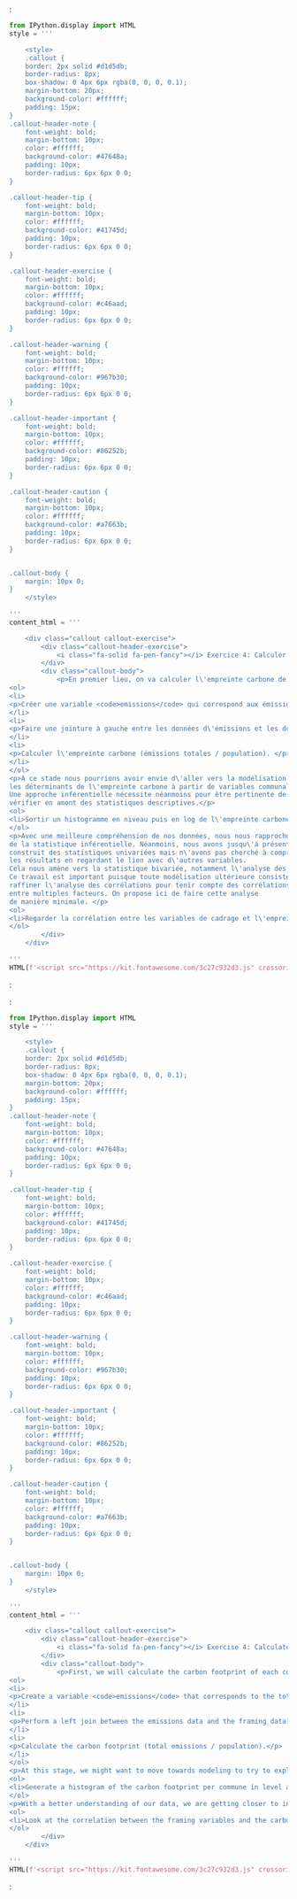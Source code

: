 ::: {.content-visible when-profile="fr"}

:
```python
from IPython.display import HTML
style = '''

    <style>
    .callout {
    border: 2px solid #d1d5db;
    border-radius: 8px;
    box-shadow: 0 4px 6px rgba(0, 0, 0, 0.1);
    margin-bottom: 20px;
    background-color: #ffffff;
    padding: 15px;
}
.callout-header-note {
    font-weight: bold;
    margin-bottom: 10px;
    color: #ffffff;
    background-color: #47648a;
    padding: 10px;
    border-radius: 6px 6px 0 0;
}

.callout-header-tip {
    font-weight: bold;
    margin-bottom: 10px;
    color: #ffffff;
    background-color: #41745d;
    padding: 10px;
    border-radius: 6px 6px 0 0;
}

.callout-header-exercise {
    font-weight: bold;
    margin-bottom: 10px;
    color: #ffffff;
    background-color: #c46aad;
    padding: 10px;
    border-radius: 6px 6px 0 0;
}

.callout-header-warning {
    font-weight: bold;
    margin-bottom: 10px;
    color: #ffffff;
    background-color: #967b30;
    padding: 10px;
    border-radius: 6px 6px 0 0;
}

.callout-header-important {
    font-weight: bold;
    margin-bottom: 10px;
    color: #ffffff;
    background-color: #86252b;
    padding: 10px;
    border-radius: 6px 6px 0 0;
}

.callout-header-caution {
    font-weight: bold;
    margin-bottom: 10px;
    color: #ffffff;
    background-color: #a7663b;
    padding: 10px;
    border-radius: 6px 6px 0 0;
}


.callout-body {
    margin: 10px 0;
}
    </style>
    
'''
content_html = '''

    <div class="callout callout-exercise">
        <div class="callout-header-exercise">
            <i class="fa-solid fa-pen-fancy"></i> Exercice 4: Calculer l\'empreinte carbone par habitant
        </div>
        <div class="callout-body">
            <p>En premier lieu, on va calculer l\'empreinte carbone de chaque commune. </p>
<ol>
<li>
<p>Créer une variable <code>emissions</code> qui correspond aux émissions totales d\'une commune</p>
</li>
<li>
<p>Faire une jointure à gauche entre les données d\'émissions et les données de cadrage[^notebiais].</p>
</li>
<li>
<p>Calculer l\'empreinte carbone (émissions totales / population). </p>
</li>
</ol>
<p>A ce stade nous pourrions avoir envie d\'aller vers la modélisation pour essayer d\'expliquer
les déterminants de l\'empreinte carbone à partir de variables communales. 
Une approche inférentielle nécessite néanmoins pour être pertinente de
vérifier en amont des statistiques descriptives.</p>
<ol>
<li>Sortir un histogramme en niveau puis en log de l\'empreinte carbone communale.</li>
</ol>
<p>Avec une meilleure compréhension de nos données, nous nous rapprochons
de la statistique inférentielle. Néanmoins, nous avons jusqu\'à présent
construit des statistiques univariées mais n\'avons pas cherché à comprendre
les résultats en regardant le lien avec d\'autres variables. 
Cela nous amène vers la statistique bivariée, notamment l\'analyse des corrélations. 
Ce travail est important puisque toute modélisation ultérieure consistera à 
raffiner l\'analyse des corrélations pour tenir compte des corrélations croisées
entre multiples facteurs. On propose ici de faire cette analyse
de manière minimale. </p>
<ol>
<li>Regarder la corrélation entre les variables de cadrage et l\'empreinte carbone. Certaines variables semblent-elles pouvoir potentiellement influer sur l\'empreinte carbone ?</li>
</ol>
        </div>
    </div>
    
'''
HTML(f'<script src="https://kit.fontawesome.com/3c27c932d3.js" crossorigin="anonymous"></script>\n{style}\n{content_html}')

```
:

[^notebiais]: Idéalement, il serait nécessaire de s'assurer que cette jointure n'introduit
pas de biais. En effet, comme nos années de référence ne sont pas forcément identiques,
il peut y avoir un _mismatch_ entre nos deux sources. Le TP étant déjà long, nous n'allons pas dans cette voie.
Les lecteurs intéressés pourront effectuer une telle analyse en exercice supplémentaire.

:::

::: {.content-visible when-profile="en"}

:
```python
from IPython.display import HTML
style = '''

    <style>
    .callout {
    border: 2px solid #d1d5db;
    border-radius: 8px;
    box-shadow: 0 4px 6px rgba(0, 0, 0, 0.1);
    margin-bottom: 20px;
    background-color: #ffffff;
    padding: 15px;
}
.callout-header-note {
    font-weight: bold;
    margin-bottom: 10px;
    color: #ffffff;
    background-color: #47648a;
    padding: 10px;
    border-radius: 6px 6px 0 0;
}

.callout-header-tip {
    font-weight: bold;
    margin-bottom: 10px;
    color: #ffffff;
    background-color: #41745d;
    padding: 10px;
    border-radius: 6px 6px 0 0;
}

.callout-header-exercise {
    font-weight: bold;
    margin-bottom: 10px;
    color: #ffffff;
    background-color: #c46aad;
    padding: 10px;
    border-radius: 6px 6px 0 0;
}

.callout-header-warning {
    font-weight: bold;
    margin-bottom: 10px;
    color: #ffffff;
    background-color: #967b30;
    padding: 10px;
    border-radius: 6px 6px 0 0;
}

.callout-header-important {
    font-weight: bold;
    margin-bottom: 10px;
    color: #ffffff;
    background-color: #86252b;
    padding: 10px;
    border-radius: 6px 6px 0 0;
}

.callout-header-caution {
    font-weight: bold;
    margin-bottom: 10px;
    color: #ffffff;
    background-color: #a7663b;
    padding: 10px;
    border-radius: 6px 6px 0 0;
}


.callout-body {
    margin: 10px 0;
}
    </style>
    
'''
content_html = '''

    <div class="callout callout-exercise">
        <div class="callout-header-exercise">
            <i class="fa-solid fa-pen-fancy"></i> Exercise 4: Calculate the carbon footprint per capita
        </div>
        <div class="callout-body">
            <p>First, we will calculate the carbon footprint of each commune.</p>
<ol>
<li>
<p>Create a variable <code>emissions</code> that corresponds to the total emissions of a commune.</p>
</li>
<li>
<p>Perform a left join between the emissions data and the framing data[^notebiais].</p>
</li>
<li>
<p>Calculate the carbon footprint (total emissions / population).</p>
</li>
</ol>
<p>At this stage, we might want to move towards modeling to try to explain the determinants of the carbon footprint based on communal variables. However, for an inferential approach to be relevant, it is necessary to check some descriptive statistics beforehand.</p>
<ol>
<li>Generate a histogram of the carbon footprint per commune in level and log.</li>
</ol>
<p>With a better understanding of our data, we are getting closer to inferential statistics. However, so far we have constructed univariate statistics and have not sought to understand the results by looking at the relationship with other variables. This brings us to bivariate statistics, especially correlation analysis. This work is important because any subsequent modeling will consist of refining the correlation analysis to account for cross-correlations between multiple factors. Here, we propose to do this analysis in a minimal way.</p>
<ol>
<li>Look at the correlation between the framing variables and the carbon footprint. Do some variables seem to potentially influence the carbon footprint?</li>
</ol>
        </div>
    </div>
    
'''
HTML(f'<script src="https://kit.fontawesome.com/3c27c932d3.js" crossorigin="anonymous"></script>\n{style}\n{content_html}')

```
:

[^notebiais]: Ideally, it would be necessary to ensure that this join does not introduce bias. Indeed, since our reference years are not necessarily identical, there may be a mismatch between our two sources. Since the exercise is already long, we will not go down this path. Interested readers can perform such an analysis as an additional exercise.

:::
